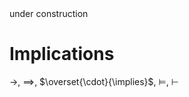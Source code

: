 

<Callout type="warning" emoji="🚧">
  under construction
</Callout>

# Implications

$\to$, $\implies$, $\overset{\cdot}{\implies}$, $\models$, $\vdash$
